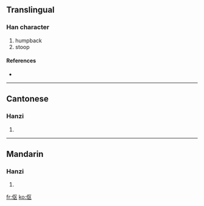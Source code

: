 {{also|傴}}
==Translingual==

===Han character===
{{Han char|rn=9|rad=人|as=04|sn=6|four=|canj=人尸大 (OSK), X人尸大 (XOSK)}}

# humpback
# stoop

====References====
* {{Han ref|kx=0096.121|dkj=00461|dj=0204.120|hdz=10120.010|uh=4F1B|ud=20251}}

----

==Cantonese==

===Hanzi===
{{yue-hanzi|jyut=|y=yu2|tra=傴}}

# {{defn|Cantonese}}

----

==Mandarin==

===Hanzi===
{{cmn-hanzi|tra=傴|pin=[[yǔ]] ([[yu3]]), [[yún]] ([[yun2]])|wg=yü<sup>3</sup>, yün<sup>2</sup>}}

# {{defn|Mandarin}}

[[fr:伛]]
[[ko:伛]]
